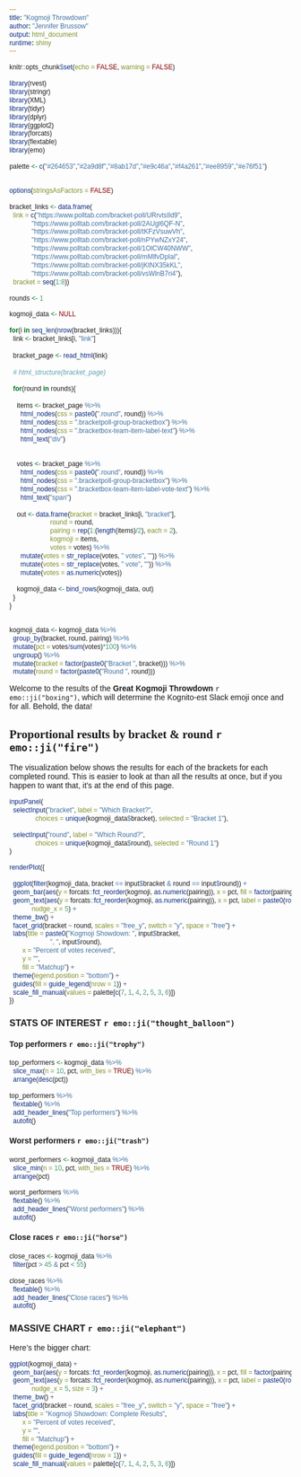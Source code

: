 ```yaml
---
title: "Kogmoji Throwdown"
author: "Jennifer Brussow"
output: html_document
runtime: shiny
---
```



<!--html_preserve-->
<style>

* {
  font-family: "Helvetica", Helvetica, sans-serif;
}

h1 {
  font-family: "Sentinel", Sentinel, serif;
}

h2 {
  font-family: "Sentinel", Sentinel, serif;
}

h3 {
  font-family: "HelveticaNeueLT Std", Helvetica, sans-serif;
  font-weight: bold;
}

h4 {
  font-family: "HelveticaNeueLT Std", Helvetica, sans-serif;
  font-weight: bold;
}

h5 {
  font-family: "HelveticaNeueLT Std", Helvetica, sans-serif;
  font-weight: bold;
}


.column {
  float: left;
  padding: 50px;
}

.left {
  width: 50%;
}

.right {
  width: 50%;
}

.row:after {
  content: "";
  display: table;
  clear: both;
}

@media screen and (max-width: 600px) {
  .column {
    width: 100%;
  }
}
</style>


<!--/html_preserve-->

```r
knitr::opts_chunk$set(echo = FALSE, warning = FALSE)

library(rvest)
library(stringr)
library(XML)
library(tidyr)
library(dplyr)
library(ggplot2)
library(forcats)
library(flextable)
library(emo)

palette <- c("#264653","#2a9d8f","#8ab17d","#e9c46a","#f4a261","#ee8959","#e76f51")


options(stringsAsFactors = FALSE)

bracket_links <- data.frame(
  link = c("https://www.polltab.com/bracket-poll/URrvtsIld9",
            "https://www.polltab.com/bracket-poll/2AUgl6QF-N",
            "https://www.polltab.com/bracket-poll/tKFzVsuwVh",
            "https://www.polltab.com/bracket-poll/nPYwNZxY24",
            "https://www.polltab.com/bracket-poll/1OlCW40NWW",
            "https://www.polltab.com/bracket-poll/mMlfvDpIal",
            "https://www.polltab.com/bracket-poll/jKtNX35kKL",
            "https://www.polltab.com/bracket-poll/vsWlnB7ri4"),
  bracket = seq(1:8))

rounds <- 1

kogmoji_data <- NULL

for(i in seq_len(nrow(bracket_links))){
  link <- bracket_links[i, "link"]
  
  bracket_page <- read_html(link)
  
  # html_structure(bracket_page)
  
  for(round in rounds){
    
    items <- bracket_page %>%
      html_nodes(css = paste0(".round", round)) %>%
      html_nodes(css = ".bracketpoll-group-bracketbox") %>%
      html_nodes(css = ".bracketbox-team-item-label-text") %>%
      html_text("div")
    
    
    votes <- bracket_page %>%
      html_nodes(css = paste0(".round", round)) %>%
      html_nodes(css = ".bracketpoll-group-bracketbox") %>%
      html_nodes(css = ".bracketbox-team-item-label-vote-text") %>%
      html_text("span")
    
    out <- data.frame(bracket = bracket_links[i, "bracket"],
                      round = round,
                      pairing = rep(1:(length(items)/2), each = 2),
                      kogmoji = items,
                      votes = votes) %>%
      mutate(votes = str_replace(votes, " votes", "")) %>%
      mutate(votes = str_replace(votes, " vote", "")) %>%
      mutate(votes = as.numeric(votes))
    
    kogmoji_data <- bind_rows(kogmoji_data, out)
  }
}


kogmoji_data <- kogmoji_data %>%
  group_by(bracket, round, pairing) %>%
  mutate(pct = votes/sum(votes)*100) %>% 
  ungroup() %>%
  mutate(bracket = factor(paste0("Bracket ", bracket))) %>%
  mutate(round = factor(paste0("Round ", round)))

```

Welcome to the results of the **Great Kogmoji Throwdown** `r emo::ji("boxing")`, which will determine the Kognito-est Slack emoji once and for all. Behold, the data!

## Proportional results by bracket & round `r emo::ji("fire")`

The visualization below shows the results for each of the brackets for each completed round. This is easier to look at than all the results at once, but if you happen to want that, it's at the end of this page.

```r

inputPanel(
  selectInput("bracket", label = "Which Bracket?",
              choices = unique(kogmoji_data$bracket), selected = "Bracket 1"),

  selectInput("round", label = "Which Round?",
              choices = unique(kogmoji_data$round), selected = "Round 1")
)

renderPlot({

  ggplot(filter(kogmoji_data, bracket == input$bracket & round == input$round)) +
  geom_bar(aes(y = forcats::fct_reorder(kogmoji, as.numeric(pairing)), x = pct, fill = factor(pairing)), stat = "identity") +
  geom_text(aes(y = forcats::fct_reorder(kogmoji, as.numeric(pairing)), x = pct, label = paste0(round(pct, 1), "%")),
            nudge_x = 5) +
  theme_bw() +
  facet_grid(bracket ~ round, scales = "free_y", switch = "y", space = "free") +
  labs(title = paste0("Kogmoji Showdown: ", input$bracket,
                      ", ", input$round),
       x = "Percent of votes received",
       y = "",
       fill = "Matchup") +
  theme(legend.position = "bottom") +
  guides(fill = guide_legend(nrow = 1)) +
  scale_fill_manual(values = palette[c(7, 1, 4, 2, 5, 3, 6)])
})
```

### STATS OF INTEREST `r emo::ji("thought_balloon")`

#### Top performers `r emo::ji("trophy")`

```r
top_performers <- kogmoji_data %>%
  slice_max(n = 10, pct, with_ties = TRUE) %>%
  arrange(desc(pct))

top_performers %>%
  flextable() %>% 
  add_header_lines("Top performers") %>%
  autofit()

```

#### Worst performers `r emo::ji("trash")`

```r

worst_performers <- kogmoji_data %>%
  slice_min(n = 10, pct, with_ties = TRUE) %>%
  arrange(pct)

worst_performers %>%
  flextable() %>% 
  add_header_lines("Worst performers") %>%
  autofit()

```

#### Close races `r emo::ji("horse")`

```r
close_races <- kogmoji_data %>%
  filter(pct > 45 & pct < 55)

close_races %>%
  flextable() %>% 
  add_header_lines("Close races") %>%
  autofit()
```


### MASSIVE CHART `r emo::ji("elephant")`
Here's the bigger chart:

```r
ggplot(kogmoji_data) +
  geom_bar(aes(y = forcats::fct_reorder(kogmoji, as.numeric(pairing)), x = pct, fill = factor(pairing)), stat = "identity") +
  geom_text(aes(y = forcats::fct_reorder(kogmoji, as.numeric(pairing)), x = pct, label = paste0(round(pct, 1), "%")),
            nudge_x = 5, size = 3) +
  theme_bw() +
  facet_grid(bracket ~ round, scales = "free_y", switch = "y", space = "free") +
  labs(title = "Kogmoji Showdown: Complete Results",
       x = "Percent of votes received",
       y = "",
       fill = "Matchup") +
  theme(legend.position = "bottom") +
  guides(fill = guide_legend(nrow = 1)) +
  scale_fill_manual(values = palette[c(7, 1, 4, 2, 5, 3, 6)])
```

